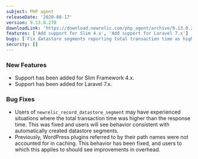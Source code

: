 ```yaml
---
subject: PHP agent
releaseDate: '2020-08-17'
version: 9.13.0.270
downloadLink: 'https://download.newrelic.com/php_agent/archive/9.13.0.270/'
features: ['Add support for Slim 4.x', 'Add support for Laravel 7.x']
bugs: ['Fix datastore segments reporting total transaction time as higher than response time', 'Fix caching for Wordpress plugins referred to by pathname']
security: []
---
```


### New Features

* Support has been added for Slim Framework 4.x.
* Support has been added for Laravel 7.x.

### Bug Fixes

* Users of `newrelic_record_datastore_segment` may have experienced situations where the total transaction time was higher than the response time. This was fixed and users will see behavior consistent with automatically created datastore segments.
* Previously, WordPress plugins referred to by their path names were not accounted for in caching. This behavior has been fixed, and users to which this applies to should see improvements in overhead.
